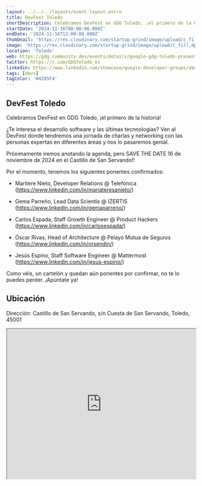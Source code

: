 ```yaml
---
layout: ../../../layouts/event-layout.astro
title: DevFest Toledo
shortDescription: Celebramos DevFest en GDG Toledo, ¡el primero de la historia! ¿Te interesa el desarrollo software y las últimas tecnnologías? Ven al DevFest donde tendremos una jornada de charlas y networking con las personas expertas en diferentes áreas y nos lo pasaremos genial.
startDate: '2024-11-16T08:00:00.000Z'
endDate: '2024-11-16T13:00:00.000Z'
thumbnail: 'https://res.cloudinary.com/startup-grind/image/upload/c_fill,dpr_2.0,f_auto,g_center,h_1080,q_100,w_1080/v1/gcs/platform-data-goog/events/DF24-Bevy-Event-Thumbnail-Editable%20Location_qAahncV.png'
image: 'https://res.cloudinary.com/startup-grind/image/upload/c_fill,dpr_2.0,f_auto,g_center,h_1080,q_100,w_1080/v1/gcs/platform-data-goog/events/DF24-Bevy-Event-Thumbnail-Editable%20Location_qAahncV.png'
location: 'Toledo'
web: https://gdg.community.dev/events/details/google-gdg-toledo-presents-devfest-gdg-toledo/
twitter: https://x.com/GDGToledo_es
linkedin: https://www.linkedin.com/showcase/google-developer-groups/about/
tags: [devs]
tagColor: '#4285F4'
---
```


## DevFest Toledo

Celebramos DevFest en GDG Toledo, ¡el primero de la historia!

¿Te interesa el desarrollo software y las últimas tecnnologías? Ven al DevFest donde tendremos una jornada de charlas y networking con las personas expertas en diferentes áreas y nos lo pasaremos genial.

Próximamente iremos anotando la agenda, pero SAVE THE DATE 16 de noviembre de 2024 en el Castillo de San Servando!!

Por el momento, tenemos los siguientes ponentes confirmados:

- Maritere Nieto, Developer Relations @ Telefónica (https://www.linkedin.com/in/mariateresanieto/)

- Gema Parreño, Lead Data Scientis @ IZERTIS (https://www.linkedin.com/in/gemaparreno/)

- Carlos Espada, Staff Growth Engineer @ Product Hackers (https://www.linkedin.com/in/carlosespada/)

- Óscar Rivas, Head of Architecture @ Pelayo Mutua de Seguros (https://www.linkedin.com/in/orsendin/)

- Jesús Espino, Staff Software Engineer @ Mattermost (https://www.linkedin.com/in/jesus-espino/)

Como véis, un cartelón y quedan aún ponentes por confirmar, no te lo puedes perder. ¡Apúntate ya!

## Ubicación

Dirección: Castillo de San Servando, s/n Cuesta de San Servando, Toledo, 45001

<iframe
  style="width: 100%; height: 400px;"
  height="400"
  allowfullscreen=""
  loading="lazy"
  referrerpolicy="no-referrer-when-downgrade"
  src="https://www.google.com/maps/embed?pb=!1m18!1m12!1m3!1d3062.617573848516!2d-4.018147587644155!3d39.86040248919151!2m3!1f0!2f0!3f0!3m2!1i1024!2i768!4f13.1!3m3!1m2!1s0xd6a0bc8a87da243%3A0xffa6cd1c1bd8d41d!2sCastillo%20de%20San%20Servando!5e0!3m2!1ses!2ses!4v1727501389682!5m2!1ses!2ses"
  aria-label="Castillo de San Servando, s/n Cuesta de San Servando, Toledo, 45001"
></iframe>
